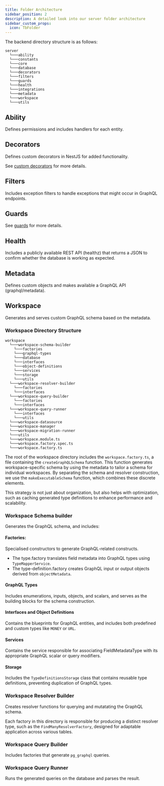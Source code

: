 ---
title: Folder Architecture
sidebar_position: 2
description: A detailed look into our server folder architecture
sidebar_custom_props:
  icon: TbFolder
---


The backend directory structure is as follows:

```
server
  └───ability
  └───constants 
  └───core
  └───database
  └───decorators
  └───filters
  └───guards
  └───health
  └───integrations
  └───metadata
  └───workspace
  └───utils
```

## Ability

Defines permissions and includes handlers for each entity.

## Decorators 

Defines custom decorators in NestJS for added functionality. 

See [custom decorators](https://docs.nestjs.com/custom-decorators) for more details.

## Filters

Includes exception filters to handle exceptions that might occur in GraphQL endpoints. 

## Guards

See [guards](https://docs.nestjs.com/guards) for more details. 

## Health

Includes a publicly available REST API (healthz) that returns a JSON to confirm whether the database is working as expected.

## Metadata

Defines custom objects and makes available a GraphQL API (graphql/metadata).

## Workspace

Generates and serves custom GraphQL schema based on the metadata. 

### Workspace Directory Structure 

```
workspace
  └───workspace-schema-builder
    └───factories 
    └───graphql-types
    └───database
    └───interfaces
    └───object-definitions
    └───services
    └───storage
    └───utils
  └───workspace-resolver-builder
    └───factories
    └───interfaces
  └───workspace-query-builder
    └───factories
    └───interfaces
  └───workspace-query-runner
    └───interfaces
    └───utils 
  └───workspace-datasource
  └───workspace-manager
  └───workspace-migration-runner          
  └───utils 
  └───workspace.module.ts   
  └───workspace.factory.spec.ts  
  └───workspace.factory.ts      
```


The root of the workspace directory includes the `workspace.factory.ts`, a file containing the `createGraphQLSchema` function. This function generates workspace-specific schema by using the metadata to tailor a schema for individual workspaces. By separating the schema and resolver construction, we use the `makeExecutableSchema` function, which combines these discrete elements. 

This strategy is not just about organization, but also helps with optimization, such as caching generated type definitions to enhance performance and scalability.

### Workspace Schema builder

Generates the GraphQL schema, and includes:  

#### Factories: 

Specialised constructors to generate GraphQL-related constructs.  
- The type.factory translates field metadata into GraphQL types using `TypeMapperService`.
- The type-definition.factory creates GraphQL input or output objects derived from `objectMetadata`.

#### GraphQL Types

Includes enumerations, inputs, objects, and scalars, and serves as the building blocks for the schema construction.

#### Interfaces and Object Definitions

Contains the blueprints for GraphQL entities, and includes both predefined and custom types like `MONEY` or `URL`.

#### Services

Contains the service responsible for associating FieldMetadataType with its appropriate GraphQL scalar or query modifiers.

#### Storage 

Includes the `TypeDefinitionsStorage` class that contains reusable type definitions, preventing duplication of GraphQL types.

### Workspace Resolver Builder 

Creates resolver functions for querying and mutatating the GraphQL schema. 

Each factory in this directory is responsible for producing a distinct resolver type, such as the `FindManyResolverFactory`, designed for adaptable application across various tables.

### Workspace Query Builder 

Includes factories that generate `pg_graphql` queries. 

### Workspace Query Runner 

Runs the generated queries on the database and parses the result.